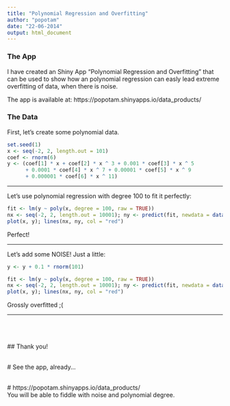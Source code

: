 ```yaml
---
title: "Polynomial Regression and Overfitting"
author: "popotam"
date: "22-06-2014"
output: html_document
---
```


### The App
I have created an Shiny App "Polynomial Regression and Overfitting"
that can be used to show how an polynomial regression can easly lead
extreme overfitting of data, when there is noise.

The app is available at: https://popotam.shinyapps.io/data_products/


### The Data

First, let's create some polynomial data.
```r
set.seed(1)
x <- seq(-2, 2, length.out = 101)
coef <- rnorm(6)
y <- (coef[1] * x + coef[2] * x ^ 3 + 0.001 * coef[3] * x ^ 5
      + 0.0001 * coef[4] * x ^ 7 + 0.00001 * coef[5] * x ^ 9
      + 0.000001 * coef[6] * x ^ 11)
```

---

Let's use polynomial regression with degree 100 to fit it perfectly:
```r
fit <- lm(y ~ poly(x, degree = 100, raw = TRUE))
nx <- seq(-2, 2, length.out = 10001); ny <- predict(fit, newdata = data.frame(x = nx))
plot(x, y); lines(nx, ny, col = "red")
```

Perfect!

---

Let's add some NOISE!
Just a little:
```r
y <- y + 0.1 * rnorm(101)
```
```r
fit <- lm(y ~ poly(x, degree = 100, raw = TRUE))
nx <- seq(-2, 2, length.out = 10001); ny <- predict(fit, newdata = data.frame(x = nx))
plot(x, y); lines(nx, ny, col = "red")
```

Grossly overfitted ;(

---

<br/><br/><br/>
## Thank you!

<br/>
# See the app, already...

<br/>
# https://popotam.shinyapps.io/data_products/
<br/>
You will be able to fiddle with noise and polynomial degree.